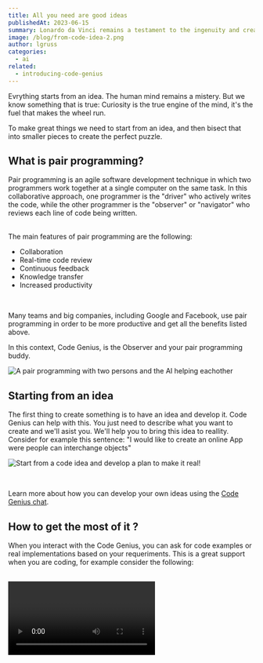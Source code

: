 ```yaml
---
title: All you need are good ideas
publishedAt: 2023-06-15
summary: Lonardo da Vinci remains a testament to the ingenuity and creativity of the human mind.
image: /blog/from-code-idea-2.png
author: lgruss
categories:
  - ai
related:
  - introducing-code-genius
---
```


Evrything starts from an idea. The human mind remains a mistery.
But we know something that is true: Curiosity is the true engine of the mind, it's the fuel that makes the wheel run.

To make great things we need to start from an idea, and then bisect that into smaller pieces to create the perfect puzzle.

<h2 className="my-4 text-2xl font-semibold">What is pair programming?</h2>

Pair programming is an agile software development technique in which two programmers work together at a single computer on the same task.
In this collaborative approach, one programmer is the "driver" who actively writes the code, while the other programmer is the "observer" or "navigator" who reviews each line of code being written.

<br />
The main features of pair programming are the following:
<br />

- Collaboration
- Real-time code review
- Continuous feedback
- Knowledge transfer
- Increased productivity

<br />

Many teams and big companies, including Google and Facebook, use pair programming
in order to be more productive and get all the benefits listed above.

In this context, Code Genius, is the Observer and your pair programming buddy.

<Image
  alt="A pair programming with two persons and the AI helping eachother"
  src="/blog/pair-programming-1.png"
  width={1607}
  height={946}
/>

## Starting from an idea

The first thing to create something is to have an idea and develop it. Code Genius can help with this.
You just need to describe what you want to create and we'll asist you. We'll help you to bring this idea to reallity.
Consider for example this sentence: "I would like to create an online App were people can interchange objects"

<Image
  alt="Start from a code idea and develop a plan to make it real!"
  src="/blog/from-code-idea-to-implementation.png"
  width={1393}
  height={722}
/>

<br />

Learn more about how you can develop your own ideas using the [Code Genius chat](/code-chat).

## How to get the most of it ?

When you interact with the Code Genius, you can ask for code examples or real implementations based on your requeriments.
This is a great support when you are coding, for example consider the following:

<br />

<Video videoSrc="/static/code-example.mp4" />
